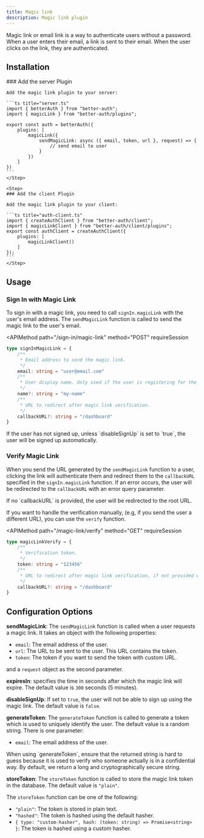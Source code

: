 ```yaml
---
title: Magic link
description: Magic link plugin
---
```


Magic link or email link is a way to authenticate users without a password. When a user enters their email, a link is sent to their email. When the user clicks on the link, they are authenticated.

## Installation

<Steps>
    <Step>
    ### Add the server Plugin

    Add the magic link plugin to your server:

    ```ts title="server.ts"
    import { betterAuth } from "better-auth";
    import { magicLink } from "better-auth/plugins";

    export const auth = betterAuth({
        plugins: [
            magicLink({
                sendMagicLink: async ({ email, token, url }, request) => {
                    // send email to user
                }
            })
        ]
    })
    ```
    </Step>

    <Step>
    ### Add the client Plugin

    Add the magic link plugin to your client:

    ```ts title="auth-client.ts"
    import { createAuthClient } from "better-auth/client";
    import { magicLinkClient } from "better-auth/client/plugins";
    export const authClient = createAuthClient({
        plugins: [
            magicLinkClient()
        ]
    });
    ```
    </Step>

</Steps>

## Usage

### Sign In with Magic Link

To sign in with a magic link, you need to call `signIn.magicLink` with the user's email address. The `sendMagicLink` function is called to send the magic link to the user's email.

<APIMethod
  path="/sign-in/magic-link"
  method="POST"
  requireSession
>
```ts
type signInMagicLink = {
    /**
     * Email address to send the magic link. 
     */
    email: string = "user@email.com"
    /**
     * User display name. Only used if the user is registering for the first time. 
     */
    name?: string = "my-name"
    /**
     * URL to redirect after magic link verification. 
     */
    callbackURL?: string = "/dashboard"
}
```
</APIMethod>

<Callout>
If the user has not signed up, unless `disableSignUp` is set to `true`, the user will be signed up automatically.
</Callout>

### Verify Magic Link

When you send the URL generated by the `sendMagicLink` function to a user, clicking the link will authenticate them and redirect them to the `callbackURL` specified in the `signIn.magicLink` function. If an error occurs, the user will be redirected to the `callbackURL` with an error query parameter.

<Callout type="warn">
  If no `callbackURL` is provided, the user will be redirected to the root URL.
</Callout>

If you want to handle the verification manually, (e.g, if you send the user a different URL), you can use the `verify` function.


<APIMethod
  path="/magic-link/verify"
  method="GET"
  requireSession
>
```ts
type magicLinkVerify = {
    /**
     * Verification token. 
     */
    token: string = "123456"
    /**
     * URL to redirect after magic link verification, if not provided will return the session. 
     */
    callbackURL?: string = "/dashboard"
}
```
</APIMethod>

## Configuration Options

**sendMagicLink**: The `sendMagicLink` function is called when a user requests a magic link. It takes an object with the following properties:

- `email`: The email address of the user.
- `url`: The URL to be sent to the user. This URL contains the token.
- `token`: The token if you want to send the token with custom URL.

and a `request` object as the second parameter.

**expiresIn**: specifies the time in seconds after which the magic link will expire. The default value is `300` seconds (5 minutes).

**disableSignUp**: If set to `true`, the user will not be able to sign up using the magic link. The default value is `false`.

**generateToken**: The `generateToken` function is called to generate a token which is used to uniquely identify the user. The default value is a random string. There is one parameter:

- `email`: The email address of the user.

<Callout type="warn">
  When using `generateToken`, ensure that the returned string is hard to guess
  because it is used to verify who someone actually is in a confidential way. By
  default, we return a long and cryptographically secure string.
</Callout>

**storeToken**: The `storeToken` function is called to store the magic link token in the database. The default value is `"plain"`.

The `storeToken` function can be one of the following:

- `"plain"`: The token is stored in plain text.
- `"hashed"`: The token is hashed using the default hasher.
- `{ type: "custom-hasher", hash: (token: string) => Promise<string> }`: The token is hashed using a custom hasher.
